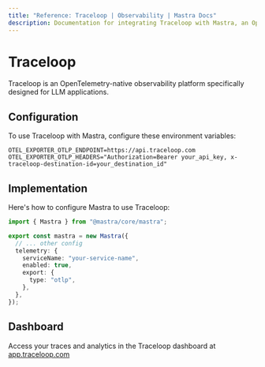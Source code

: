 ```yaml
---
title: "Reference: Traceloop | Observability | Mastra Docs"
description: Documentation for integrating Traceloop with Mastra, an OpenTelemetry-native observability platform for LLM applications.
---
```


# Traceloop

Traceloop is an OpenTelemetry-native observability platform specifically designed for LLM applications.

## Configuration

To use Traceloop with Mastra, configure these environment variables:

```env
OTEL_EXPORTER_OTLP_ENDPOINT=https://api.traceloop.com
OTEL_EXPORTER_OTLP_HEADERS="Authorization=Bearer your_api_key, x-traceloop-destination-id=your_destination_id"
```

## Implementation

Here's how to configure Mastra to use Traceloop:

```typescript
import { Mastra } from "@mastra/core/mastra";

export const mastra = new Mastra({
  // ... other config
  telemetry: {
    serviceName: "your-service-name",
    enabled: true,
    export: {
      type: "otlp",
    },
  },
});
```

## Dashboard

Access your traces and analytics in the Traceloop dashboard at [app.traceloop.com](https://app.traceloop.com)
